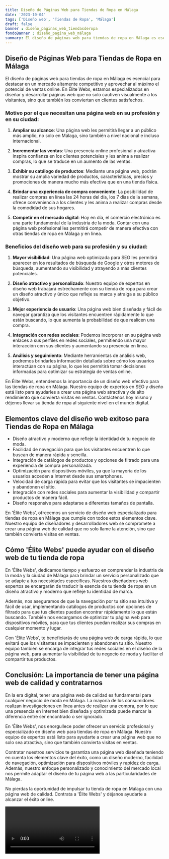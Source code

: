 ```yaml
---
title: Diseño de Páginas Web para Tiendas de Ropa en Málaga
date: '2023-10-04'
tags: ['Diseño web', 'Tiendas de Ropa', 'Málaga']
draft: false
banner : diseño_paginas_web_tiendasderopa
fondoBanner : diseño_pagina_web_málaga
summary: El diseño de páginas web para tiendas de ropa en Málaga es esencial para destacar en un mercado altamente competitivo y aprovechar al máximo el potencial de ventas online. En Élite Webs, estamos especializados en diseñar y desarrollar páginas web que no solo cautiven visualmente a los visitantes, sino que también los conviertan en clientes satisfechos.
---
```


## Diseño de Páginas Web para Tiendas de Ropa en Málaga

El diseño de páginas web para tiendas de ropa en Málaga es esencial para destacar en un mercado altamente competitivo y aprovechar al máximo el potencial de ventas online. En Élite Webs, estamos especializados en diseñar y desarrollar páginas web que no solo cautiven visualmente a los visitantes, sino que también los conviertan en clientes satisfechos.

### Motivo por el que necesitan una página web en su profesión y en su ciudad:

1. **Ampliar su alcance**: Una página web les permitirá llegar a un público más amplio, no solo en Málaga, sino también a nivel nacional e incluso internacional.

2. **Incrementar las ventas**: Una presencia online profesional y atractiva inspira confianza en los clientes potenciales y les anima a realizar compras, lo que se traduce en un aumento de las ventas.

3. **Exhibir su catálogo de productos**: Mediante una página web, podrán mostrar su amplia variedad de productos, características, precios y promociones de manera mucho más efectiva que en una tienda física.

4. **Brindar una experiencia de compra conveniente**: La posibilidad de realizar compras en línea las 24 horas del día, los 7 días de la semana, ofrece conveniencia a los clientes y les anima a realizar compras desde la comodidad de sus hogares.

5. **Competir en el mercado digital**: Hoy en día, el comercio electrónico es una parte fundamental de la industria de la moda. Contar con una página web profesional les permitirá competir de manera efectiva con otras tiendas de ropa en Málaga y en línea.

### Beneficios del diseño web para su profesión y su ciudad:

1. **Mayor visibilidad**: Una página web optimizada para SEO les permitirá aparecer en los resultados de búsqueda de Google y otros motores de búsqueda, aumentando su visibilidad y atrayendo a más clientes potenciales.

2. **Diseño atractivo y personalizado**: Nuestro equipo de expertos en diseño web trabajará estrechamente con su tienda de ropa para crear un diseño atractivo y único que refleje su marca y atraiga a su público objetivo.

3. **Mejor experiencia de usuario**: Una página web bien diseñada y fácil de navegar garantiza que los visitantes encuentren rápidamente lo que están buscando, lo que aumenta la probabilidad de que realicen una compra.

4. **Integración con redes sociales**: Podemos incorporar en su página web enlaces a sus perfiles en redes sociales, permitiendo una mayor interacción con sus clientes y aumentando su presencia en línea.

5. **Análisis y seguimiento**: Mediante herramientas de análisis web, podremos brindarles información detallada sobre cómo los usuarios interactúan con su página, lo que les permitirá tomar decisiones informadas para optimizar su estrategia de ventas online.

En Élite Webs, entendemos la importancia de un diseño web efectivo para las tiendas de ropa en Málaga. Nuestro equipo de expertos en SEO y diseño está listo para ayudarles a crear una página web atractiva y de alto rendimiento que convierta visitas en ventas. Contáctenos hoy mismo y déjenos llevar su tienda de ropa al siguiente nivel en el mundo digital.

<GifSeo />

<Cta />

## Elementos clave del diseño web exitoso para Tiendas de Ropa en Málaga

- Diseño atractivo y moderno que refleje la identidad de tu negocio de moda.
- Facilidad de navegación para que los visitantes encuentren lo que buscan de manera rápida y sencilla.
- Integración de catálogos de productos y opciones de filtrado para una experiencia de compra personalizada.
- Optimización para dispositivos móviles, ya que la mayoría de los usuarios acceden a Internet desde sus smartphones.
- Velocidad de carga rápida para evitar que los visitantes se impacienten y abandonen el sitio.
- Integración con redes sociales para aumentar la visibilidad y compartir productos de manera fácil.
- Diseño responsive para adaptarse a diferentes tamaños de pantalla.

En 'Élite Webs', ofrecemos un servicio de diseño web especializado para tiendas de ropa en Málaga que cumple con todos estos elementos clave. Nuestro equipo de diseñadores y desarrolladores web se compromete a crear una página web de calidad que no solo llame la atención, sino que también convierta visitas en ventas.

## Cómo 'Élite Webs' puede ayudar con el diseño web de tu tienda de ropa

En 'Élite Webs', dedicamos tiempo y esfuerzo en comprender la industria de la moda y la ciudad de Málaga para brindar un servicio personalizado que se adapte a tus necesidades específicas. Nuestros diseñadores web expertos se encargarán de traducir la esencia de tu tienda de ropa en un diseño atractivo y moderno que refleje tu identidad de marca.

Además, nos aseguramos de que la navegación por tu sitio sea intuitiva y fácil de usar, implementando catálogos de productos con opciones de filtrado para que tus clientes puedan encontrar rápidamente lo que están buscando. También nos encargamos de optimizar tu página web para dispositivos móviles, para que tus clientes puedan realizar sus compras en cualquier momento y lugar.

Con 'Élite Webs', te beneficiarás de una página web de carga rápida, lo que evitará que los visitantes se impacienten y abandonen tu sitio. Nuestro equipo también se encarga de integrar tus redes sociales en el diseño de la página web, para aumentar la visibilidad de tu negocio de moda y facilitar el compartir tus productos.

## Conclusión: La importancia de tener una página web de calidad y contratarnos

En la era digital, tener una página web de calidad es fundamental para cualquier negocio de moda en Málaga. La mayoría de los consumidores realizan investigaciones en línea antes de realizar una compra, por lo que una presencia en Internet bien diseñada y optimizada puede marcar la diferencia entre ser encontrado o ser ignorado.

En 'Élite Webs', nos enorgullece poder ofrecer un servicio profesional y especializado en diseño web para tiendas de ropa en Málaga. Nuestro equipo de expertos está listo para ayudarte a crear una página web que no solo sea atractiva, sino que también convierta visitas en ventas.

Contratar nuestros servicios te garantiza una página web diseñada teniendo en cuenta los elementos clave del éxito, como un diseño moderno, facilidad de navegación, optimización para dispositivos móviles y rapidez de carga. Además, nuestro enfoque personalizado y conocimiento del mercado local nos permite adaptar el diseño de tu página web a las particularidades de Málaga.

No pierdas la oportunidad de impulsar tu tienda de ropa en Málaga con una página web de calidad. Contrata a 'Élite Webs' y déjanos ayudarte a alcanzar el éxito online.

<Video />

<CtaBot job='Tiendas de Ropa' city='Málaga'/>

<Gmaps query='Málaga+españa+maps' />